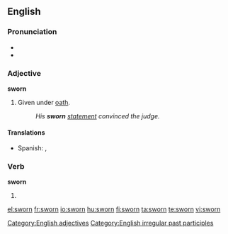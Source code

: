 ==English==

===Pronunciation===
* {{IPA|/'swoɻn/}}
* {{rhymes|ɔː(r)n}}

===Adjective===
'''sworn'''

# Given under [[oath]].
#: ''His '''sworn''' [[statement]] convinced the judge.''

====Translations====
{{trans-top|Given under oath}}
* Spanish: {{t-|es|jurado}}, {{t|es|jurada}}
{{trans-mid}}
{{trans-bottom}}

===Verb===
'''sworn'''

# {{past participle of|[[swear]]}}

[[Category:English adjectives]]
[[Category:English irregular past participles]]

[[el:sworn]]
[[fr:sworn]]
[[io:sworn]]
[[hu:sworn]]
[[fi:sworn]]
[[ta:sworn]]
[[te:sworn]]
[[vi:sworn]]